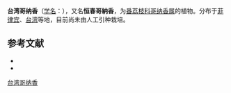 {{Speciesbox
| name = 台湾哥纳香
| status = 
| status_system = 
| image =
| genus = Goniothalamus
| species = amuyon
| authority = (Bl.) Merr.
}}

'''台湾哥纳香'''（[[学名|学名]]：{{lang|la|''Goniothalamus amuyon''}}），又名'''恒春哥納香'''，为[[番荔枝科|番荔枝科]][[哥纳香属|哥纳香属]]的植物。分布于[[菲律宾|菲律宾]]、[[台湾|台湾]]等地，目前尚未由人工引种栽培。

== 参考文献 ==
* {{cite web| url =http://www.bioinfo.cn/db05/KmzwSpecies.php?action=view&id=239| title =台湾哥纳香| work =《中国高等植物数据库全库》| publisher =中国科学院微生物研究所| author =昆明植物研究所| accessdate =2009-02-21| deadurl =yes| archiveurl =https://web.archive.org/web/20160305075856/http://www.bioinfo.cn/db05/KmzwSpecies.php?action=view&id=239| archivedate =2016-03-05}}
* {{TaiBNET| zh=恒春哥納香 | id=203662 | binomial=Goniothalamus amuyon | authority=Blanco Merr., 1915 | var= | accessdate=2013-01-24}}
{{Taxonbar|from=Q10914632}}

[[Category:哥纳香属|台湾哥纳香]]


{{植物小作品}}